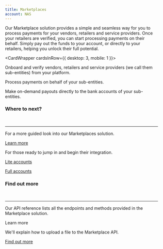 ```yaml
--- 
title: Marketplaces
account: NAS
---
```


Our Marketplace solution provides a simple and seamless way for you to process payments for your vendors, retailers and service providers. Once your retailers are verified, you can start processing payments on their behalf. Simply pay out the funds to your account, or directly to your retailers, helping you unlock their full potential.

<CardWrapper cardsInRow={{ desktop: 3, mobile: 1 }}>
<Card variant="media" title="Onboard sub-entities" imgSrc="/NAS/Marketplaces/onboard-sub-entities.svg" href="/marketplaces/onboarding">

Onboard and verify vendors, retailers and service providers (we call them sub-entities) from your platform.

</Card>
<Card variant="media" title="Accept a payment" imgSrc="/NAS/Marketplaces/accept-a-payment.svg" href="/marketplaces/payments">

Process payments on behalf of your sub-entities.

</Card>
<Card variant="media" title="Make payouts" imgSrc="/NAS/Marketplaces/about-making-payouts.svg" href="/marketplaces/payouts">

Make on-demand payouts directly to the bank accounts of your sub-entities.

</Card>
</CardWrapper>

### Where to next?

<br />

<hr />

<ContentPanel title="Understand your account structure"  imgSrc="/NAS/Marketplaces/icon-optimise-data.svg">

For a more guided look into our Marketplaces solution.

[Learn more](/marketplaces/account-structure)

</ContentPanel>
<ContentPanel title="Quick start" imgSrc="/NAS/Marketplaces/icon-reconciliation.svg"  withBorder={false}>

For those ready to jump in and begin their integration.

[Lite accounts](/marketplaces/quick-start-lite)

[Full accounts](/marketplaces/quick-start-full)


</ContentPanel>

### Find out more

<br />

<hr />

<ContentPanel title="Marketplace API reference" imgSrc="/NAS/Marketplaces/icon-merchant.svg" >

Our API reference lists all the endpoints and methods provided in the Marketplace solution.

<ExternalLink href="https://api-reference.checkout.com/preview/crusoe/#tag/Marketplace" target="_blank">Learn more</ExternalLink>

</ContentPanel>
<ContentPanel title="Upload a file" imgSrc="/NAS/Marketplaces/icon-payout.svg"  withBorder={false}>

We'll explain how to upload a file to the Marketplace API.

[Find out more](/marketplaces/manage-accounts/upload-a-file)

</ContentPanel>
